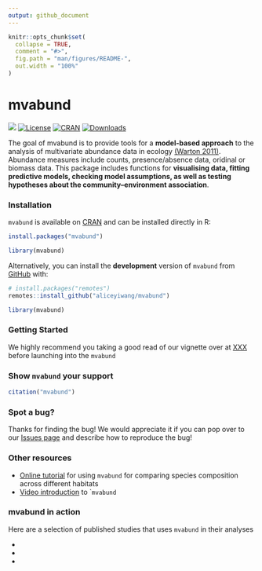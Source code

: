 ```yaml
---
output: github_document
---
```


<!-- README.md is generated from README.Rmd. Please edit that file -->

```r
knitr::opts_chunk$set(
  collapse = TRUE,
  comment = "#>",
  fig.path = "man/figures/README-",
  out.width = "100%"
)


```

# mvabund

<!-- badges: start -->
[![](https://img.shields.io/badge/doi-10.1111/j.2041--210X.2012.00190.x-blue.svg)](https://doi.org/10.1111/j.2041-210X.2012.00190.x)
[![License](http://img.shields.io/badge/license-LGPL%20%28%3E=%202.1%29-brightgreen.svg?style=flat)](http://www.gnu.org/licenses/gpl-2.0.html) 
[![CRAN](http://www.r-pkg.org/badges/version/mvabund)](https://CRAN.R-project.org/package=mvabund) 
[![Downloads](http://cranlogs.r-pkg.org/badges/mvabund?color=brightgreen)](https://www.r-pkg.org/pkg/mvabund)
<!-- badges: end -->

The goal of mvabund is to provide tools for a **model-based approach** to the analysis of multivariate abundance data in ecology [(Warton 2011)](https://besjournals.onlinelibrary.wiley.com/doi/10.1111/j.2041-210X.2012.00190.x). Abundance measures include counts, presence/absence data, oridinal or biomass data. This package includes functions for **visualising data, fitting predictive models, checking model assumptions, as well as testing hypotheses about the community–environment association**.


### Installation

`mvabund` is available on [CRAN](https://CRAN.R-project.org/package=mvabund) and can be installed directly in R: 

```r
install.packages("mvabund")

library(mvabund)
```

Alternatively, you can install the **development** version of `mvabund` from [GitHub](https://github.com/) with:

```r
# install.packages("remotes")
remotes::install_github("aliceyiwang/mvabund")

library(mvabund)
```

### Getting Started

We highly recommend you taking a good read of our vignette over at [XXX]() before launching into the `mvabund`

### Show `mvabund` your support

```r
citation("mvabund")
```

### Spot a bug? 

Thanks for finding the bug! We would appreciate it if you can pop over to our [Issues page](https://github.com/aliceyiwang/mvabund/issues) and describe how to reproduce the bug! 

### Other resources

- [Online tutorial](https://environmentalcomputing.net/statistics/mvabund/) for using `mvabund` for comparing species composition across different habitats 
- [Video introduction](http://eco-stats.blogspot.com/2012/03/introducing-mvabund-package-and-why.html) to ``mvabund`

### mvabund in action
Here are a selection of published studies that uses `mvabund` in their analyses

-
-
-

